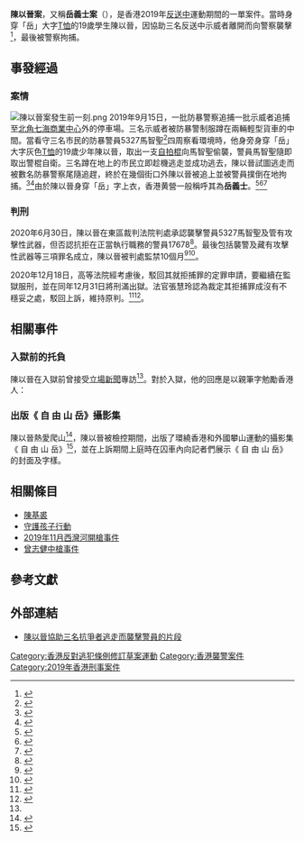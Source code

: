 '''陳以晉案'''，又稱'''岳義士案'''（{{lang|en|''HKSAR v Chan Yi Chun'' HCMA 251/2020}}），是香港2019年[[反送中|反送中]]運動期間的一單案件。當時身穿「岳」大字[[T恤|T恤]]的19歲學生陳以晉，因協助三名反送中示威者離開而向警察襲擊<ref>{{cite news |title=【特寫】踏入圍牆前一刻「岳義士」：希望事件係踏腳石，非絆腳石 |url=https://www.inmediahk.net/node/1075040 |agency=獨立媒體 |date=2020-06-30 |accessdate=2020-12-14 |archive-date=2020-10-22 |archive-url=https://web.archive.org/web/20201022165112/https://www.inmediahk.net/node/1075040 |dead-url=no }}</ref>，最後被警察拘捕。

==事發經過==
===案情===
[[File:陳以晉案發生前一刻.png|thumb]]
{{main|反對逃犯條例修訂草案運動過程 (2019年9月)}}
2019年9月15日，一批防暴警察追捕一批示威者追捕至[[北角|北角]][[七海商業中心|七海商業中心]]外的停車場。三名示威者被防暴警制服蹲在兩輛輕型貨車的中間。當看守三名市民的防暴警員5327馬智聖<ref>{{cite news |title=大專生認襲警藏伸縮棍　惟否認拒捕今受審 |url=https://hk.on.cc/hk/bkn/cnt/news/20200611/bkn-20200611130754982-0611_00822_001.html |agency=東方日報 |publisher=東網 |date=2020-06-11}}</ref>四周察看環境時，他身旁身穿「岳」大字灰色[[T恤|T恤]]的19歲少年陳以晉，取出一支[[自拍棍|自拍棍]]向馬智聖偷襲，警員馬智聖隨即取出警棍自衛。三名蹲在地上的市民立即趁機逃走並成功逃去，陳以晉試圖逃走而被數名防暴警察尾隨追趕，終於在幾個街口外陳以晉被追上並被警員撲倒在地拘捕。<ref>{{Cite web|url=https://news.mingpao.com/ins/%E6%B8%AF%E8%81%9E/article/20200611/s00001/1591861263413/%E3%80%8C%E5%B2%B3%E8%A1%A3%E7%94%B7%E3%80%8D%E8%AA%8D%E8%A5%B2%E8%AD%A6%E8%97%8F%E6%A2%B0%E5%90%A6%E8%AA%8D%E6%8A%97%E6%8B%92%E8%AD%A6%E5%93%A1-%E5%8F%97%E8%A5%B2%E8%AD%A6-%E8%A6%8B%E8%A2%AB%E5%91%8A%E5%98%97%E8%A9%A6%E6%90%B6%E8%AD%A6%E6%A3%8D|title=「岳衣男」認襲警藏械否認抗拒警員　受襲警：見被告嘗試搶警棍|date=2020-06-11|work=明報|accessdate=2020-12-24|archive-date=2020-09-01|archive-url=https://web.archive.org/web/20200901043603/https://news.mingpao.com/ins/%e6%b8%af%e8%81%9e/article/20200611/s00001/1591861263413/%e3%80%8c%e5%b2%b3%e8%a1%a3%e7%94%b7%e3%80%8d%e8%aa%8d%e8%a5%b2%e8%ad%a6%e8%97%8f%e6%a2%b0%e5%90%a6%e8%aa%8d%e6%8a%97%e6%8b%92%e8%ad%a6%e5%93%a1-%e5%8f%97%e8%a5%b2%e8%ad%a6-%e8%a6%8b%e8%a2%ab%e5%91%8a%e5%98%97%e8%a9%a6%e6%90%b6%e8%ad%a6%e6%a3%8d|dead-url=no}}</ref><ref>{{Cite web|url=https://news.mingpao.com/ins/%E6%B8%AF%E8%81%9E/article/20201218/s00001/1608272505174/%E5%B2%B3%E8%A1%A3%E7%94%B7%E6%8B%92%E6%8D%95%E7%BD%AA%E4%B8%8A%E8%A8%B4%E8%A2%AB%E9%A7%81%E5%9B%9E-%E7%B9%BC%E7%BA%8C%E6%9C%8D%E5%88%91|title=岳衣男拒捕罪上訴被駁回　繼續服刑|date=2020-12-18|work=明報|accessdate=2020-12-24|archive-date=2021-01-27|archive-url=https://web.archive.org/web/20210127160152/https://news.mingpao.com/ins/%E6%B8%AF%E8%81%9E/article/20201218/s00001/1608272505174/%E5%B2%B3%E8%A1%A3%E7%94%B7%E6%8B%92%E6%8D%95%E7%BD%AA%E4%B8%8A%E8%A8%B4%E8%A2%AB%E9%A7%81%E5%9B%9E-%E7%B9%BC%E7%BA%8C%E6%9C%8D%E5%88%91|dead-url=no}}</ref>由於陳以晉身穿「岳」字上衣，香港黄營一般稱呼其為'''岳義士'''。<ref>{{Cite web|url=https://www.thestandnews.com/politics/%E5%B0%88%E8%A8%AA-%E6%9C%83%E5%9B%A0%E5%88%A5%E4%BA%BA%E4%B8%8D%E5%B9%B8%E8%80%8C%E5%93%BD%E5%92%BD%E7%9A%84-%E5%B2%B3%E7%BE%A9%E5%A3%AB-19-%E6%AD%B2%E9%99%B3%E4%BB%A5%E6%99%89%E7%B1%B2%E6%AF%8B%E5%BF%98%E5%88%9D%E5%BF%83-%E5%AE%88%E4%BD%8F%E9%A6%99%E6%B8%AF/|title=【專訪】會因別人不幸而哽咽的「岳義士」　19 歲陳以晉籲毋忘初心、守住香港  立場人語|date=2020-06-27|work=立場新聞|accessdate=2020-12-24|archive-date=2021-01-24|archive-url=https://web.archive.org/web/20210124195029/https://www.thestandnews.com/politics/%E5%B0%88%E8%A8%AA-%E6%9C%83%E5%9B%A0%E5%88%A5%E4%BA%BA%E4%B8%8D%E5%B9%B8%E8%80%8C%E5%93%BD%E5%92%BD%E7%9A%84-%E5%B2%B3%E7%BE%A9%E5%A3%AB-19-%E6%AD%B2%E9%99%B3%E4%BB%A5%E6%99%89%E7%B1%B2%E6%AF%8B%E5%BF%98%E5%88%9D%E5%BF%83-%E5%AE%88%E4%BD%8F%E9%A6%99%E6%B8%AF/|dead-url=no}}</ref><ref>{{Cite web|url=https://www.inmediahk.net/node/1075003|title=「岳義士」三罪判囚10個月 親友庭外相擁而泣  獨媒報導|date=2020-06-30|work=香港獨立媒體網|accessdate=2020-12-24|archive-date=2021-01-13|archive-url=https://web.archive.org/web/20210113105746/https://www.inmediahk.net/node/1075003|dead-url=no}}</ref><ref>{{cite web |title=「岳義士」襲警案上訴：法官押後審理　或至被告服滿刑期才有結果 |url=https://www.rfa.org/cantonese/news/htm/hk-court-12142020111821.html |publisher=自由亞洲電台 |accessdate=2020-12-24 |date=2020-12-14 |archive-date=2021-04-02 |archive-url=https://web.archive.org/web/20210402103522/https://www.rfa.org/cantonese/news/htm/hk-court-12142020111821.html |dead-url=no }}</ref>

===判刑===

2020年6月30日，陳以晉在東區裁判法院判處承認襲擊警員5327馬智聖及管有攻擊性武器，但否認抗拒在正當執行職務的警員17678<ref>{{cite web |title=「岳義士」三罪判囚10個月 親友庭外相擁而泣 |url=https://www.inmediahk.net/node/1075003 |website=獨立媒體 |access-date=2020-12-14 |archive-date=2021-01-13 |archive-url=https://web.archive.org/web/20210113105746/https://www.inmediahk.net/node/1075003 |dead-url=no }}</ref>。最後包括襲警及藏有攻擊性武器等三項罪名成立，陳以晉被判處監禁10個月<ref>{{cite news |title=【判囚10個月】「岳義士」媽媽：屋企少咗個人，少咗好多樂趣 |url=https://www.hkcnews.com/article/31476/%E5%B2%B3%E7%BE%A9%E5%A3%AB-%E9%99%B3%E4%BB%A5%E6%99%89-915%E5%8C%97%E8%A7%92%E8%A1%9D%E7%AA%81-31509/%E3%80%90%E5%88%A4%E5%9B%9A10%E5%80%8B%E6%9C%88%E3%80%91%E3%80%8C%E5%B2%B3%E7%BE%A9%E5%A3%AB%E3%80%8D%E5%AA%BD%E5%AA%BD%EF%BC%9A%E5%B1%8B%E4%BC%81%E5%B0%91%E5%92%97%E5%80%8B%E4%BA%BA%EF%BC%8C%E5%B0%91%E5%92%97%E5%A5%BD%E5%A4%9A%E6%A8%82%E8%B6%A3 |publisher=眾新聞 |date=2020-06-30 |accessdate=2020-12-14 |archive-date=2020-09-24 |archive-url=https://web.archive.org/web/20200924115346/https://www.hkcnews.com/article/31476/%E5%B2%B3%E7%BE%A9%E5%A3%AB-%E9%99%B3%E4%BB%A5%E6%99%89-915%E5%8C%97%E8%A7%92%E8%A1%9D%E7%AA%81-31509/%E3%80%90%E5%88%A4%E5%9B%9A10%E5%80%8B%E6%9C%88%E3%80%91%E3%80%8C%E5%B2%B3%E7%BE%A9%E5%A3%AB%E3%80%8D%E5%AA%BD%E5%AA%BD%EF%BC%9A%E5%B1%8B%E4%BC%81%E5%B0%91%E5%92%97%E5%80%8B%E4%BA%BA%EF%BC%8C%E5%B0%91%E5%92%97%E5%A5%BD%E5%A4%9A%E6%A8%82%E8%B6%A3 |dead-url=no }}</ref><ref>{{Cite web|url=https://www.inmediahk.net/node/1074425|title=「岳義士」否認抗拒警務人員受審  頭有血漬惟警稱無打中頭  獨媒報導|date=2020-06-11|work=香港獨立媒體網|accessdate=2020-12-24|archive-date=2021-01-26|archive-url=https://web.archive.org/web/20210126004452/https://www.inmediahk.net/node/1074425|dead-url=no}}</ref>。

2020年12月18日，高等法院經考慮後，駁回其就拒捕罪的定罪申請，要繼續在監獄服刑，並在同年12月31日將刑滿出獄。法官張慧玲認為裁定其拒捕罪成沒有不穩妥之處，駁回上訴，維持原判。<ref>{{cite web |title=用棍襲警大專生上訴被駁回　繼續在監獄服刑 |url=https://hk.on.cc/hk/bkn/cnt/news/20201218/bkn-20201218162902224-1218_00822_001.html}}</ref><ref>{{Cite web|url=https://www.inmediahk.net/node/1079549|title=「岳義士」上訴 質疑警未坦承非法用武 原審欠考慮警作供是否誠實可靠  獨媒報導|date=2020-12-14|work=香港獨立媒體網|accessdate=2020-12-24|archive-date=2021-01-26|archive-url=https://web.archive.org/web/20210126115502/http://www.inmediahk.net/node/1079549|dead-url=no}}</ref>。

==相關事件==
===入獄前的托負===
陳以晉在入獄前曾接受[[立場新聞|立場新聞]]專訪<ref name="立場新聞20200630"/>。對於入獄，他的回應是以親筆字勉勵香港人：

{{Cquote|毋忘初心|陳以晉入獄前用以勉勵香港人的最後說話<ref name="立場新聞20200630"/>}}

===出版《 自 由 山 岳》攝影集===
陳以晉熱愛爬山<ref name="立場新聞20200630">{{cite news |title=【專訪】會因別人不幸而哽咽的「岳義士」　19 歲陳以晉籲毋忘初心、守住香港 |url=https://www.thestandnews.com/politics/%E5%B0%88%E8%A8%AA-%E6%9C%83%E5%9B%A0%E5%88%A5%E4%BA%BA%E4%B8%8D%E5%B9%B8%E8%80%8C%E5%93%BD%E5%92%BD%E7%9A%84-%E5%B2%B3%E7%BE%A9%E5%A3%AB-19-%E6%AD%B2%E9%99%B3%E4%BB%A5%E6%99%89%E7%B1%B2%E6%AF%8B%E5%BF%98%E5%88%9D%E5%BF%83-%E5%AE%88%E4%BD%8F%E9%A6%99%E6%B8%AF/ |publisher=立場新聞 |date=2020-06-30 |accessdate=2020-12-14 |archive-date=2021-01-24 |archive-url=https://web.archive.org/web/20210124195029/https://www.thestandnews.com/politics/%E5%B0%88%E8%A8%AA-%E6%9C%83%E5%9B%A0%E5%88%A5%E4%BA%BA%E4%B8%8D%E5%B9%B8%E8%80%8C%E5%93%BD%E5%92%BD%E7%9A%84-%E5%B2%B3%E7%BE%A9%E5%A3%AB-19-%E6%AD%B2%E9%99%B3%E4%BB%A5%E6%99%89%E7%B1%B2%E6%AF%8B%E5%BF%98%E5%88%9D%E5%BF%83-%E5%AE%88%E4%BD%8F%E9%A6%99%E6%B8%AF/ |dead-url=no }}</ref>，陳以晉被檢控期間，出版了環繞香港和外國攀山運動的攝影集《 自 由 山 岳》<ref>{{cite news |title=抗暴之戰︱「岳男」獄中來信感激寫信師 月底推《 自 由 山 岳》攝影集約定登頂見 |url=https://hk.appledaily.com/local/20200919/HYJJXHSQQRAPVFMIAY23ZQRL2I/ |publisher=蘋果日報 |date=2020-09-19 |accessdate=2020-12-14 |archive-date=2020-12-14 |archive-url=https://web.archive.org/web/20201214082429/https://hk.appledaily.com/local/20200919/HYJJXHSQQRAPVFMIAY23ZQRL2I/ |dead-url=no }}</ref>，並在上訴期間上庭時在囚車內向記者們展示《 自 由 山 岳》的封面及字樣。

==相關條目==
*[[陳基裘|陳基裘]]
*[[守護孩子行動|守護孩子行動]]
*[[2019年11月西灣河開槍事件|2019年11月西灣河開槍事件]]
*[[曾志健中槍事件|曾志健中槍事件]]

==參考文獻==
{{reflist}}

==外部連結==
*[https://www.youtube.com/watch?v=FNhrmJ-iFlI 陳以晉協助三名抗爭者逃走而襲擊警員的片段]{{Wayback|url=https://www.youtube.com/watch?v=FNhrmJ-iFlI |date=20190924063313 }}

{{香港逃犯條例爭議}}
[[Category:香港反對逃犯條例修訂草案運動|Category:香港反對逃犯條例修訂草案運動]]
[[Category:香港襲警案件|Category:香港襲警案件]]
[[Category:2019年香港刑事案件|Category:2019年香港刑事案件]]